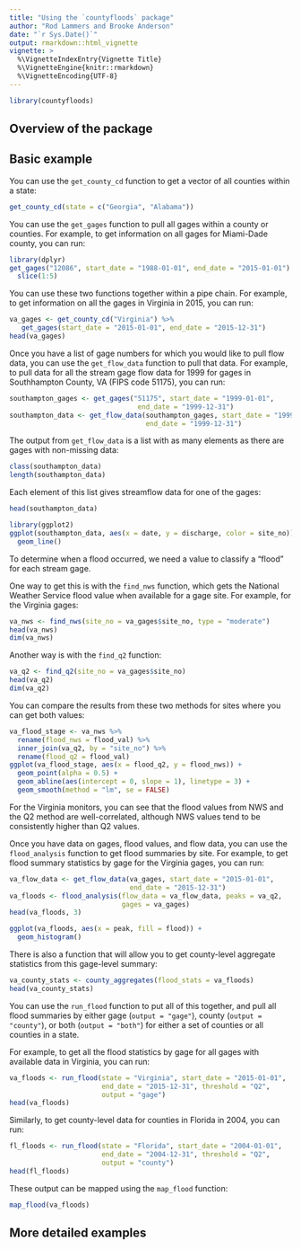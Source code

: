 ```yaml
---
title: "Using the `countyfloods` package"
author: "Rod Lammers and Brooke Anderson"
date: "`r Sys.Date()`"
output: rmarkdown::html_vignette
vignette: >
  %\VignetteIndexEntry{Vignette Title}
  %\VignetteEngine{knitr::rmarkdown}
  %\VignetteEncoding{UTF-8}
---
```


```r
library(countyfloods)
```


## Overview of the package

## Basic example

You can use the `get_county_cd` function to get a vector of all counties within a state: 

```r
get_county_cd(state = c("Georgia", "Alabama"))
```

You can use the `get_gages` function to pull all gages within a county or counties. For example, to get information on all gages for Miami-Dade county, you can run: 

```r
library(dplyr)
get_gages("12086", start_date = "1988-01-01", end_date = "2015-01-01") %>%
  slice(1:5)
```

You can use these two functions together within a pipe chain. For example, to get information on all the gages in Virginia in 2015, you can run: 

```r
va_gages <- get_county_cd("Virginia") %>%
   get_gages(start_date = "2015-01-01", end_date = "2015-12-31")
head(va_gages)
```

Once you have a list of gage numbers for which you would like to pull flow data, you can use the `get_flow_data` function to pull that data. For example, to pull data for all the stream gage flow data for 1999 for gages in Southhampton County, VA (FIPS code 51175), you can run: 

```r
southampton_gages <- get_gages("51175", start_date = "1999-01-01",
                                end_date = "1999-12-31")
southampton_data <- get_flow_data(southampton_gages, start_date = "1999-01-01",
                                  end_date = "1999-12-31")
```

The output from `get_flow_data` is a list with as many elements as there are gages with non-missing data: 

```r
class(southampton_data)
length(southampton_data)
```

Each element of this list gives streamflow data for one of the gages: 

```r
head(southampton_data)
```

```r
library(ggplot2)
ggplot(southampton_data, aes(x = date, y = discharge, color = site_no)) + 
  geom_line()
```

To determine when a flood occurred, we need a value to classify a "flood" for each stream gage.

One way to get this is with the `find_nws` function, which gets the National Weather Service flood value when available for a gage site. For example, for the Virginia gages: 

```r
va_nws <- find_nws(site_no = va_gages$site_no, type = "moderate")
head(va_nws)
dim(va_nws)
```

Another way is with the `find_q2` function:

```r
va_q2 <- find_q2(site_no = va_gages$site_no)
head(va_q2)
dim(va_q2)
```

You can compare the results from these two methods for sites where you can get both values: 

```r
va_flood_stage <- va_nws %>%
  rename(flood_nws = flood_val) %>%
  inner_join(va_q2, by = "site_no") %>%
  rename(flood_q2 = flood_val)
ggplot(va_flood_stage, aes(x = flood_q2, y = flood_nws)) + 
  geom_point(alpha = 0.5) + 
  geom_abline(aes(intercept = 0, slope = 1), linetype = 3) + 
  geom_smooth(method = "lm", se = FALSE)
```

For the Virginia monitors, you can see that the flood values from NWS and the Q2 method are well-correlated, although NWS values tend to be consistently higher than Q2 values.

Once you have data on gages, flood values, and flow data, you can use the `flood_analysis` function to get flood summaries by site. For example, to get flood summary statistics by gage for the Virginia gages, you can run: 

```r
va_flow_data <- get_flow_data(va_gages, start_date = "2015-01-01",
                              end_date = "2015-12-31")
va_floods <- flood_analysis(flow_data = va_flow_data, peaks = va_q2,
                            gages = va_gages)
head(va_floods, 3)
```

```r
ggplot(va_floods, aes(x = peak, fill = flood)) + 
  geom_histogram()
```

There is also a function that will allow you to get county-level aggregate statistics from this gage-level summary: 

```r
va_county_stats <- county_aggregates(flood_stats = va_floods)
head(va_county_stats)
```

You can use the `run_flood` function to put all of this together, and pull all flood summaries by either gage (`output = "gage"`), county (`output = "county"`), or both (`output = "both"`) for either a set of counties or all counties in a state.

For example, to get all the flood statistics by gage for all gages with available data in Virginia, you can run: 

```r
va_floods <- run_flood(state = "Virginia", start_date = "2015-01-01",
                       end_date = "2015-12-31", threshold = "Q2",
                       output = "gage")
head(va_floods)
```

Similarly, to get county-level data for counties in Florida in 2004, you can run:

```r
fl_floods <- run_flood(state = "Florida", start_date = "2004-01-01",
                       end_date = "2004-12-31", threshold = "Q2",
                       output = "county")
head(fl_floods)
```

These output can be mapped using the `map_flood` function:

```r
map_flood(va_floods)
```


## More detailed examples
